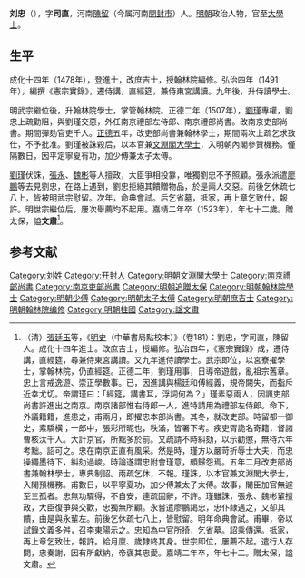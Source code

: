 {{Otheruses|other=名为劉忠的其他人物|劉忠}}

'''刘忠'''（{{bd|1452年||1523年||Liu刘}}），字'''司直'''，河南[[陳留|陳留]]（今属河南[[開封市|開封市]]）人。[[明朝|明朝]]政治人物，官至[[大學士|大學士]]。

==生平==
成化十四年（1478年），登進士，改庶吉士，授翰林院編修。弘治四年（1491年），編撰《憲宗實錄》，遷侍講，直經筵，兼侍東宮講讀。九年後，升侍讀學士。

明武宗繼位後，升翰林院學士，掌管翰林院。正德二年（1507年），[[劉瑾|劉瑾]]專權，劉忠上疏勸阻，與劉瑾交惡，外任南京禮部左侍郎、南京禮部尚書。改南京吏部尚書。期間彈劾官吏千人。[[正德_(明朝)|正德]]五年，改吏部尚書兼翰林學士，期間兩次上疏乞求致仕，不予批准。劉瑾被誅殺后，以本官兼[[文淵閣大學士|文淵閣大學士]]，入明朝內閣參贊機務。僅隔數日，因平定寧夏有功，加少傅兼太子太傅。

[[劉瑾|劉瑾]]伏誅，[[張永|張永]]、[[魏彬|魏彬]]等人擅政，大臣爭相投靠，唯獨劉忠不予照顧。張永派遣[[廖鵬|廖鵬]]等去見劉忠，在路上遇到，劉忠拒絕其饋贈物品，於是兩人交惡。前後乞休疏七八上，皆被明武宗慰留。次年，命典會試。后乞省墓，抵家，再上章乞致仕，報許。明世宗繼位后，屢次舉薦均不起用。嘉靖二年卒（1523年），年七十二歲。贈太保，謚'''文肅'''<ref>（清）[[張廷玉|張廷玉]]等，《[[明史|明史]]（中華書局點校本）》（卷181）：劉忠，字司直，陳留人。成化十四年進士。改庶吉士，授編修。弘治四年，《憲宗實錄》成，遷侍講，直經筵，尋兼侍東宮講讀。又九年進侍讀學士。武宗即位，以宮寮擢學士，掌翰林院，仍直經筵。正德二年，劉瑾用事，日導帝遊戲，亂祖宗舊章。忠上言戒逸遊、崇正學數事。已，因進講與楊廷和傅經義，規帝闕失，而指斥近幸尤切。帝謂瑾曰：「經筵，講書耳，浮詞何為？」瑾素惡兩人，因諷吏部尚書許進出之南京。南京諸部惟右侍郎一人，進特請用為禮部左侍郎。命下，外議籍籍，進患之，甫兩月，即擢忠本部尚書。其冬，就改吏部。時留都一御史，素驕橫；一郎中，張彩所昵也，秩滿，皆署下考。疾吏胥詭名寄籍，督諸曹核汰千人。大計京官，所黜多於前。又疏請不時糾劾，以示勸懲，無待六年考黜。詔可之。忠在南京正直有風采。然是時，瑾方以嚴苛折辱士大夫，而忠操繩墨待下，糾劾過峻。時論遂謂忠附會瑾意，頗歸怨焉。五年二月改吏部尚書兼翰林學士，專典制詔。兩疏乞休，不報。瑾誅，以本官兼文淵閣大學士，入閣預機務。甫數日，以平寧夏功，加少傅兼太子太傅。故事，閣臣加官無遽至三孤者。忠無功驟得，不自安，連疏固辭，不許。瑾雖誅，張永、魏彬輩擅政，大臣復爭與交歡，忠獨無所顧。永嘗遣廖鵬謁忠，忠仆隸遇之，又卻其饋，由是與永輩左。前後乞休疏七八上，皆慰留。明年命典會試。甫畢，帝以試錄文義多舛，召李東陽示之。忠知為中官所掎，乞省墓。詔乘傳還。抵家，再上章乞致仕，報許。給月廩、歲隸終其身。世宗即位，屢薦不起。遣行人存問，忠奏謝，因有所獻納，帝褒其忠愛。嘉靖二年卒，年七十二。贈太保，謚文肅。</ref>。

==参考文献==
{{wikisource|明史/卷181}}
{{Reflist}}

{{成化十四年戊戌科殿試金榜}}

{{Authority control}}

{{DEFAULTSORT:Liu刘}}
[[Category:刘姓|Category:刘姓]]
[[Category:开封人|Category:开封人]]
[[Category:明朝文淵閣大學士|Category:明朝文淵閣大學士]]
[[Category:南京禮部尚書|Category:南京禮部尚書]]
[[Category:南京吏部尚書|Category:南京吏部尚書]]
[[Category:明朝追贈太保|Category:明朝追贈太保]]
[[Category:明朝翰林院學士|Category:明朝翰林院學士]]
[[Category:明朝少傅|Category:明朝少傅]]
[[Category:明朝太子太傅|Category:明朝太子太傅]]
[[Category:明朝庶吉士|Category:明朝庶吉士]]
[[Category:明朝翰林院编修|Category:明朝翰林院编修]]
[[Category:明朝柱國|Category:明朝柱國]]
[[Category:諡文肅|Category:諡文肅]]